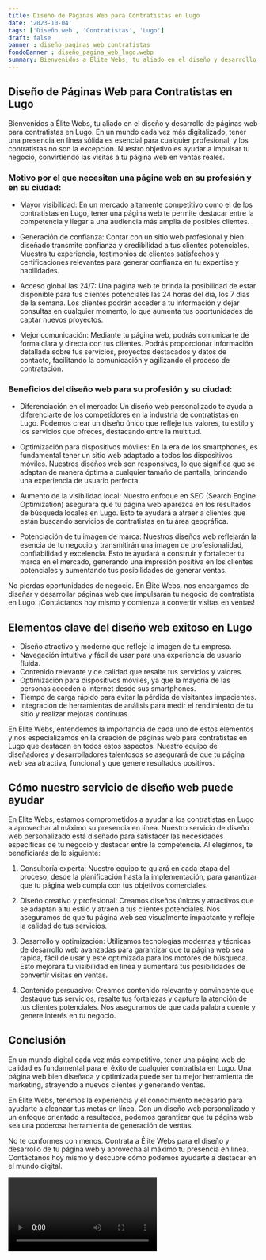 ```yaml
---
title: Diseño de Páginas Web para Contratistas en Lugo
date: '2023-10-04'
tags: ['Diseño web', 'Contratistas', 'Lugo']
draft: false
banner : diseño_paginas_web_contratistas
fondoBanner : diseño_pagina_web_lugo.webp
summary: Bienvenidos a Élite Webs, tu aliado en el diseño y desarrollo de páginas web para contratistas en Lugo. En un mundo cada vez más digitalizado, tener una presencia en línea sólida es esencial para cualquier profesional, y los contratistas no son la excepción. Nuestro objetivo es ayudar a impulsar tu negocio, convirtiendo las visitas a tu página web en ventas reales.
---
```


## Diseño de Páginas Web para Contratistas en Lugo

Bienvenidos a Élite Webs, tu aliado en el diseño y desarrollo de páginas web para contratistas en Lugo. En un mundo cada vez más digitalizado, tener una presencia en línea sólida es esencial para cualquier profesional, y los contratistas no son la excepción. Nuestro objetivo es ayudar a impulsar tu negocio, convirtiendo las visitas a tu página web en ventas reales.

### Motivo por el que necesitan una página web en su profesión y en su ciudad:

- Mayor visibilidad: En un mercado altamente competitivo como el de los contratistas en Lugo, tener una página web te permite destacar entre la competencia y llegar a una audiencia más amplia de posibles clientes.

- Generación de confianza: Contar con un sitio web profesional y bien diseñado transmite confianza y credibilidad a tus clientes potenciales. Muestra tu experiencia, testimonios de clientes satisfechos y certificaciones relevantes para generar confianza en tu expertise y habilidades.

- Acceso global las 24/7: Una página web te brinda la posibilidad de estar disponible para tus clientes potenciales las 24 horas del día, los 7 días de la semana. Los clientes podrán acceder a tu información y dejar consultas en cualquier momento, lo que aumenta tus oportunidades de captar nuevos proyectos.

- Mejor comunicación: Mediante tu página web, podrás comunicarte de forma clara y directa con tus clientes. Podrás proporcionar información detallada sobre tus servicios, proyectos destacados y datos de contacto, facilitando la comunicación y agilizando el proceso de contratación.

### Beneficios del diseño web para su profesión y su ciudad:

- Diferenciación en el mercado: Un diseño web personalizado te ayuda a diferenciarte de los competidores en la industria de contratistas en Lugo. Podemos crear un diseño único que refleje tus valores, tu estilo y los servicios que ofreces, destacando entre la multitud.

- Optimización para dispositivos móviles: En la era de los smartphones, es fundamental tener un sitio web adaptado a todos los dispositivos móviles. Nuestros diseños web son responsivos, lo que significa que se adaptan de manera óptima a cualquier tamaño de pantalla, brindando una experiencia de usuario perfecta.

- Aumento de la visibilidad local: Nuestro enfoque en SEO (Search Engine Optimization) asegurará que tu página web aparezca en los resultados de búsqueda locales en Lugo. Esto te ayudará a atraer a clientes que están buscando servicios de contratistas en tu área geográfica.

- Potenciación de tu imagen de marca: Nuestros diseños web reflejarán la esencia de tu negocio y transmitirán una imagen de profesionalidad, confiabilidad y excelencia. Esto te ayudará a construir y fortalecer tu marca en el mercado, generando una impresión positiva en los clientes potenciales y aumentando tus posibilidades de generar ventas.

No pierdas oportunidades de negocio. En Élite Webs, nos encargamos de diseñar y desarrollar páginas web que impulsarán tu negocio de contratista en Lugo. ¡Contáctanos hoy mismo y comienza a convertir visitas en ventas!

<GifSeo />

<Cta />

## Elementos clave del diseño web exitoso en Lugo

- Diseño atractivo y moderno que refleje la imagen de tu empresa.
- Navegación intuitiva y fácil de usar para una experiencia de usuario fluida.
- Contenido relevante y de calidad que resalte tus servicios y valores.
- Optimización para dispositivos móviles, ya que la mayoría de las personas acceden a internet desde sus smartphones.
- Tiempo de carga rápido para evitar la pérdida de visitantes impacientes.
- Integración de herramientas de análisis para medir el rendimiento de tu sitio y realizar mejoras continuas.

En Élite Webs, entendemos la importancia de cada uno de estos elementos y nos especializamos en la creación de páginas web para contratistas en Lugo que destacan en todos estos aspectos. Nuestro equipo de diseñadores y desarrolladores talentosos se asegurará de que tu página web sea atractiva, funcional y que genere resultados positivos.

## Cómo nuestro servicio de diseño web puede ayudar

En Élite Webs, estamos comprometidos a ayudar a los contratistas en Lugo a aprovechar al máximo su presencia en línea. Nuestro servicio de diseño web personalizado está diseñado para satisfacer las necesidades específicas de tu negocio y destacar entre la competencia. Al elegirnos, te beneficiarás de lo siguiente:

1. Consultoría experta: Nuestro equipo te guiará en cada etapa del proceso, desde la planificación hasta la implementación, para garantizar que tu página web cumpla con tus objetivos comerciales.

2. Diseño creativo y profesional: Creamos diseños únicos y atractivos que se adaptan a tu estilo y atraen a tus clientes potenciales. Nos aseguramos de que tu página web sea visualmente impactante y refleje la calidad de tus servicios.

3. Desarrollo y optimización: Utilizamos tecnologías modernas y técnicas de desarrollo web avanzadas para garantizar que tu página web sea rápida, fácil de usar y esté optimizada para los motores de búsqueda. Esto mejorará tu visibilidad en línea y aumentará tus posibilidades de convertir visitas en ventas.

4. Contenido persuasivo: Creamos contenido relevante y convincente que destaque tus servicios, resalte tus fortalezas y capture la atención de tus clientes potenciales. Nos aseguramos de que cada palabra cuente y genere interés en tu negocio.

## Conclusión

En un mundo digital cada vez más competitivo, tener una página web de calidad es fundamental para el éxito de cualquier contratista en Lugo. Una página web bien diseñada y optimizada puede ser tu mejor herramienta de marketing, atrayendo a nuevos clientes y generando ventas.

En Élite Webs, tenemos la experiencia y el conocimiento necesario para ayudarte a alcanzar tus metas en línea. Con un diseño web personalizado y un enfoque orientado a resultados, podemos garantizar que tu página web sea una poderosa herramienta de generación de ventas.

No te conformes con menos. Contrata a Élite Webs para el diseño y desarrollo de tu página web y aprovecha al máximo tu presencia en línea. Contáctanos hoy mismo y descubre cómo podemos ayudarte a destacar en el mundo digital.

<Video />

<CtaBot job='Contratistas' city='Lugo'/>

<Gmaps query='Lugo+españa+maps' />